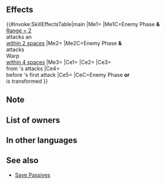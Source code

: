 {{Passive
|name=For the True King
|type=C
|exclusive=1
|canUseWeapon={{WeaponList|All}}
|canUseMove={{MoveList|All}}
|properties=random_owner
|1name=For the True King
|1tagid=SID_おれの、ただ一人の
|1effect=If foe with Range = 2 initiates combat against an ally within 2 spaces of unit, triggers 【Savior】on unit.<br><br>If foe initiates combat against target ally within 4 spaces of unit, triggers【Savior】 on unit. (If support partner is on player team, target ally is any support partner; otherwise, target ally is the ally with the highest Atk on player team, excluding unit.)<br><br>Unit can move to a space within 2 spaces of target ally.<br><br>If unit is transformed or if foe initiates combat, grants Atk/Def/Res+5 to unit, unit deals +7 damage (excluding area-of-effect Specials), reduces damage from foe's attacks by 7 (excluding area-of-effect Specials), and grants Special cooldown count-1 to unit before unit's first attack during combat, and any "reduces damage by X%" effect that can be triggered only once per combat by unit's equipped Special skill can be triggered up to twice per combat (excludes boosted Special effects from engaging; only highest value applied; does not stack).<br><br>【Savior】<br>Unit takes ally's space, enters combat in ally's place, and receives all after-combat effects.<br><br>Savior will not trigger if ally is on terrain that unit cannot move to or if multiple units are able to use Savior during the same combat. If Savior triggers, after-combat movement effects do not occur.
|1cost=300
|1required=-
}}
==Effects==
{{#invoke:SkillEffectsTable|main
|Me1={{Eft|Savior}}
|Me1C=Enemy Phase '''&'''<br>[[Range = 2]] {{Tgt|Foe}}<br>attacks an {{Tgt|Ally}}<br>[[within 2 spaces]]
|Me2={{Eft|Savior}}
|Me2C=Enemy Phase '''&'''<br>{{Tgt|Foe}} attacks<br>{{Efi|Warp}} Warp {{Tgt|Target Ally}}<br>[[within 4 spaces]]
|Me3={{Eft|Warp|[[within 2 spaces]] of<br>({{Tgt|Partner}} '''or''' {{Tgt|Ally}}<br>with the highest Atk)}}
|Ce1={{Eft|Temporary buffs|Atk/Def/Res|5}}
|Ce2={{Eft|Damage Boost|7}}
|Ce3={{Eft|Damage Reduction|7}}<br>from {{Tgt|Foe}}'s attacks
|Ce4={{Eft|Reduce Cooldown|1}}<br>before {{Tgt|Unit}}'s first attack
|Ce5={{Eft|Twin Special DR}}
|CeC=Enemy Phase '''or'''<br>{{Tgt|Unit}} is transformed
}}

==Note==
{{Savior}}
{{Warp interaction}} 
{{SupportPartner|effect=Savior and warp effects}}
{{IfUnitTransforms}}
{{IfFoeInitiates}}
{{Temporary buffs}}
{{FlatDamageBoost|7}}
{{FlatDamageReduction|7}}
{{CombatCooldownCount|-1}}
{{Twin Special DR}}

==List of owners==
{{Skill Hero List}}
==In other languages==
{{OtherLanguages
|japanese=
|german=
|spanishEU=
|spanishLA=
|french=
|italian=
|chineseTW=
|portuguese=
}}
==See also==
{{See also skills|cond=Description LIKE '%【Savior】%' AND Exclusive='1'}}
* [[Skill families/C Passives#Save|Save Passives]]
{{Passives Navbox|C}}